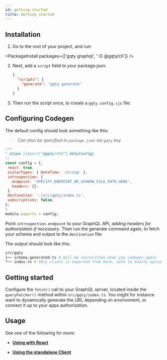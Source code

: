 ```yaml
---
id: getting-started
title: Getting started
---
```


## Installation

1. Go to the root of your project, and run:

<PackageInstall packages={['gqty graphql', '-D @gqty/cli']} />

2. Next, add a `script` field to your package.json:
   ```json
   {
     "scripts": {
       "generate": "gqty generate"
     }
   }
   ```
3. Then run the script once, to create a `gqty.config.cjs` file:

<PackageRun scripts="generate" />

## Configuring Codegen

The default config should look something like this:

> _Can also be specified in `package.json` via `gqty` key_

```js
/**
* @type {import("@gqty/cli").GQtyConfig}
*/
const config = {,
 react: true,
 scalarTypes: { DateTime: 'string' },
 introspection: {
   endpoint: 'SPECIFY_ENDPOINT_OR_SCHEMA_FILE_PATH_HERE',
   headers: {},
 },
 destination: './src/gqty/index.ts',
 subscriptions: false,
};
>
module.exports = config;
```

Point `introspection.endpoint` to your GraphQL API, _adding headers for authorization if necessary_. Then run the generate command again, to fetch your schema and output to the `destination` file:

<PackageRun scripts="generate" />

The output should look like this:

```bash
src/gqty
├── schema.generated.ts # Will be overwritten when you codegen again
└── index.ts # GQty client is exported from here, safe to modify options
```

## Getting started

Configure the `fetch()` call to your GraphQL server, located inside the `queryFetcher()` method within `src/gqty/index.ts`. You might for instance want to dynamically generate the URL depending on environment, or connect it up to your apps authorization.

## Usage

See one of the following for more:

<Box fontSize="1.5em" textDecor="underline">

- [**Using with React**](/react/fetching-data)

- [**Using the standalone Client**](/client/fetching-data)

</Box>
